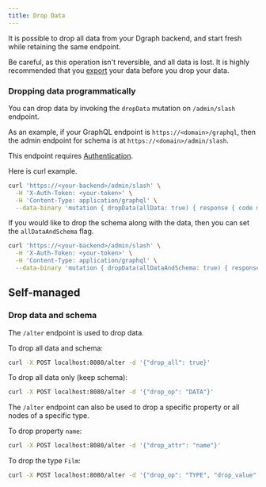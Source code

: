 ```yaml
---
title: Drop Data
---
```



<DgraphWIP />

It is possible to drop all data from your Dgraph backend, and start fresh while
retaining the same endpoint.

Be careful, as this operation isn't reversible, and all data is lost. It is
highly recommended that you [export](./export) your data before you drop your
data.

### Dropping data programmatically

You can drop data by invoking the `dropData` mutation on `/admin/slash`
endpoint.

As an example, if your GraphQL endpoint is `https://<domain>/graphql`, then the
admin endpoint for schema is at `https://<domain>/admin/slash`.

This endpoint requires [Authentication](/dgraph/cloud/authentication).

Here is curl example.

```sh
curl 'https://<your-backend>/admin/slash' \
  -H 'X-Auth-Token: <your-token>' \
  -H 'Content-Type: application/graphql' \
  --data-binary 'mutation { dropData(allData: true) { response { code message } } }'
```

If you would like to drop the schema along with the data, then you can set the
`allDataAndSchema` flag.

```sh
curl 'https://<your-backend>/admin/slash' \
  -H 'X-Auth-Token: <your-token>' \
  -H 'Content-Type: application/graphql' \
  --data-binary 'mutation { dropData(allDataAndSchema: true) { response { code message } } }'
```

## Self-managed

### Drop data and schema

The `/alter` endpoint is used to drop data.

To drop all data and schema:

```sh
curl -X POST localhost:8080/alter -d '{"drop_all": true}'
```

To drop all data only (keep schema):

```sh
curl -X POST localhost:8080/alter -d '{"drop_op": "DATA"}'
```

The `/alter` endpoint can also be used to drop a specific property or all nodes
of a specific type.

To drop property `name`:

```sh
curl -X POST localhost:8080/alter -d '{"drop_attr": "name"}'
```

To drop the type `Film`:

```sh
curl -X POST localhost:8080/alter -d '{"drop_op": "TYPE", "drop_value": "Film"}'
```
